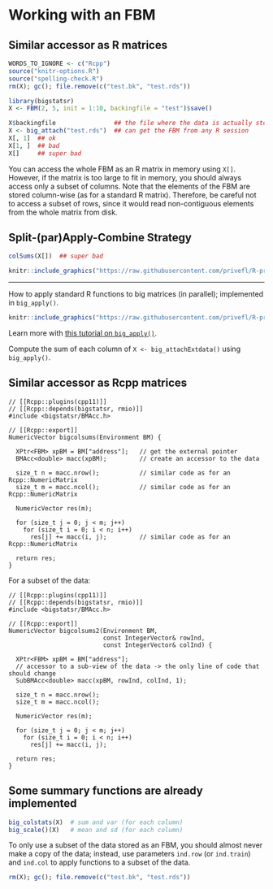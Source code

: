 # Working with an FBM

## Similar accessor as R matrices

```r
WORDS_TO_IGNORE <- c("Rcpp")
source("knitr-options.R")
source("spelling-check.R")
rm(X); gc(); file.remove(c("test.bk", "test.rds"))
```

```r
library(bigstatsr)
X <- FBM(2, 5, init = 1:10, backingfile = "test")$save()
```

```r
X$backingfile                ## the file where the data is actually stored
X <- big_attach("test.rds")  ## can get the FBM from any R session
X[, 1]  ## ok
X[1, ]  ## bad
X[]     ## super bad
```

You can access the whole FBM as an R matrix in memory using `X[]`.
However, if the matrix is too large to fit in memory, you should always access only a subset of columns.
Note that the elements of the FBM are stored column-wise (as for a standard R matrix). Therefore, be careful not to access a subset of rows, since it would read non-contiguous elements from the whole matrix from disk.


## Split-(par)Apply-Combine Strategy

```r
colSums(X[])  ## super bad
```

```r
knitr::include_graphics("https://raw.githubusercontent.com/privefl/R-presentation/master/caution.jpg")
```

***

How to apply standard R functions to big matrices (in parallel); implemented in `big_apply()`.

```r
knitr::include_graphics("https://raw.githubusercontent.com/privefl/R-presentation/master/split-apply-combine.svg")
```

Learn more with [this tutorial on `big_apply()`](https://privefl.github.io/bigstatsr/articles/big-apply.html).

:::: {.infobox .exo}
Compute the sum of each column of `X <- big_attachExtdata()` using `big_apply()`.
::::


## Similar accessor as Rcpp matrices

```Rcpp
// [[Rcpp::plugins(cpp11)]]
// [[Rcpp::depends(bigstatsr, rmio)]]
#include <bigstatsr/BMAcc.h>

// [[Rcpp::export]]
NumericVector bigcolsums(Environment BM) {
  
  XPtr<FBM> xpBM = BM["address"];   // get the external pointer
  BMAcc<double> macc(xpBM);         // create an accessor to the data
  
  size_t n = macc.nrow();           // similar code as for an Rcpp::NumericMatrix
  size_t m = macc.ncol();           // similar code as for an Rcpp::NumericMatrix
  
  NumericVector res(m);
  
  for (size_t j = 0; j < m; j++) 
    for (size_t i = 0; i < n; i++)
      res[j] += macc(i, j);         // similar code as for an Rcpp::NumericMatrix
  
  return res;
}
```

For a subset of the data:

```Rcpp
// [[Rcpp::plugins(cpp11)]]
// [[Rcpp::depends(bigstatsr, rmio)]]
#include <bigstatsr/BMAcc.h>

// [[Rcpp::export]]
NumericVector bigcolsums2(Environment BM,
                          const IntegerVector& rowInd,
                          const IntegerVector& colInd) {
  
  XPtr<FBM> xpBM = BM["address"];   
  // accessor to a sub-view of the data -> the only line of code that should change
  SubBMAcc<double> macc(xpBM, rowInd, colInd, 1);  
  
  size_t n = macc.nrow();
  size_t m = macc.ncol();
  
  NumericVector res(m);
  
  for (size_t j = 0; j < m; j++) 
    for (size_t i = 0; i < n; i++)
      res[j] += macc(i, j); 
  
  return res;
}
```

## Some summary functions are already implemented

```r
big_colstats(X)  # sum and var (for each column)
big_scale()(X)   # mean and sd (for each column)
```

:::: {.infobox .caution}
To only use a subset of the data stored as an FBM, you should almost never make a copy of the data; instead, use parameters `ind.row` (or `ind.train`) and `ind.col` to apply functions to a subset of the data.
::::

```r
rm(X); gc(); file.remove(c("test.bk", "test.rds"))
```
